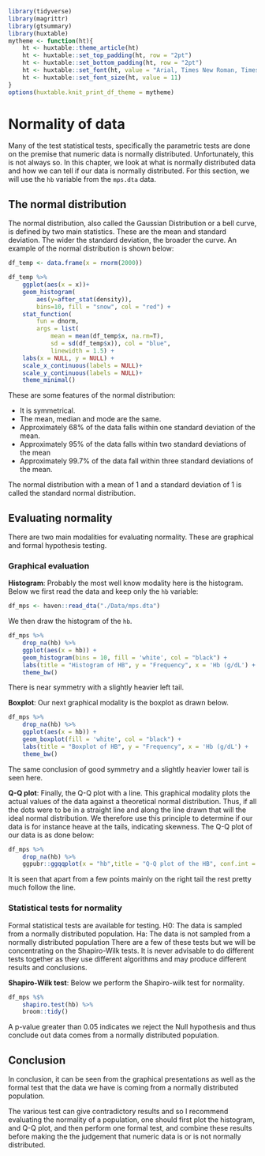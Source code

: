 ```r
library(tidyverse)
library(magrittr)
library(gtsummary)
library(huxtable)
mytheme <- function(ht){
    ht <- huxtable::theme_article(ht)
    ht <- huxtable::set_top_padding(ht, row = "2pt")
    ht <- huxtable::set_bottom_padding(ht, row = "2pt")
    ht <- huxtable::set_font(ht, value = "Arial, Times New Roman, Times, Serif")
    ht <- huxtable::set_font_size(ht, value = 11)
}
options(huxtable.knit_print_df_theme = mytheme)
```

# Normality of data

Many of the test statistical tests, specifically the parametric tests are done 
on the premise that numeric data is normally distributed. Unfortunately, this 
is not always so. In this chapter, we look at what is normally distributed data 
and how we can tell if our data is normally distributed. For this section, we 
will use the `hb` variable from the `mps.dta` data. 

## The normal distribution
The normal distribution, also called the Gaussian Distribution or a bell curve, 
is defined by two main statistics. These are the mean and standard deviation. 
The wider the standard deviation, the broader the curve. An example of the 
normal distribution is shown below: 

```r
df_temp <- data.frame(x = rnorm(2000)) 

df_temp %>% 
    ggplot(aes(x = x))+
    geom_histogram(
        aes(y=after_stat(density)), 
        bins=10, fill = "snow", col = "red") +
    stat_function(
        fun = dnorm, 
        args = list(
            mean = mean(df_temp$x, na.rm=T), 
            sd = sd(df_temp$x)), col = "blue",
            linewidth = 1.5) +
    labs(x = NULL, y = NULL) +
    scale_x_continuous(labels = NULL)+
    scale_y_continuous(labels = NULL)+
    theme_minimal()
```


These are some features of the normal distribution:

- It is symmetrical.
- The mean, median and mode are the same.
- Approximately 68% of the data falls within one standard deviation of the mean. 
- Approximately 95% of the data falls within two standard deviations of the mean
- Approximately 99.7% of the data fall within three standard deviations of the mean. 

The normal distribution with a mean of 1 and a standard deviation of 1 is called 
the standard normal distribution.

## Evaluating normality
There are two main modalities for evaluating normality. These are graphical and 
formal hypothesis testing.  

### Graphical evaluation
**Histogram**: Probably the most well know modality here is the histogram. 
Below we first read  the data and keep only the `hb` variable:

```r
df_mps <- haven::read_dta("./Data/mps.dta")

```

We then draw the histogram of the `hb`.

```r
df_mps %>% 
    drop_na(hb) %>% 
    ggplot(aes(x = hb)) +
    geom_histogram(bins = 10, fill = 'white', col = "black") +
    labs(title = "Histogram of HB", y = "Frequency", x = 'Hb (g/dL') +
    theme_bw()
```

There is near symmetry with a slightly heavier left tail.

**Boxplot**: Our next graphical modality is the boxplot as drawn below.

```r
df_mps %>% 
    drop_na(hb) %>% 
    ggplot(aes(x = hb)) +
    geom_boxplot(fill = 'white', col = "black") +
    labs(title = "Boxplot of HB", y = "Frequency", x = 'Hb (g/dL') +
    theme_bw()
```

The same conclusion of good symmetry and a slightly heavier lower tail is seen 
here.

**Q-Q plot**: Finally, the Q-Q plot with a line. This graphical modality plots 
the actual values of the data against a theoretical normal distribution. Thus, 
if all the dots were to be in a straight line and along the line drawn that will 
the ideal normal distribution. We therefore use this principle to determine if 
our data is for instance heave at the tails, indicating skewness. The Q-Q plot 
of our data is as done below:

```r
df_mps %>%
    drop_na(hb) %>% 
    ggpubr::ggqqplot(x = "hb",title = "Q-Q plot of the HB", conf.int = FALSE)
```

It is seen that apart from a few points mainly on the right tail the rest 
pretty much follow the line.

### Statistical tests for normality
Formal statistical tests are available for testing.
H0:  The data is sampled from a normally distributed population.
Ha: The data is not sampled from a normally distributed population
There are a few of these tests but we will be concentrating on the Shapiro-Wilk 
tests. It is never advisable to do different tests together 
as they use different algorithms and may produce different results and 
conclusions.

**Shapiro-Wilk test**: Below we perform the Shapiro-wilk test for normality.

```r
df_mps %$% 
    shapiro.test(hb) %>% 
    broom::tidy()
```

A p-value greater than 0.05 indicates we reject the Null hypothesis and thus 
conclude out data comes from a normally distributed population. 

## Conclusion
In conclusion, it can be seen from the graphical presentations as well as the 
formal test that the data we have is coming from a normally distributed 
population.

The various test can give contradictory results and so I recommend evaluating 
the normality of a population, one should first plot the histogram, and Q-Q plot, 
and then perform one formal test, and combine these results before making the 
the judgement that numeric data is or is not normally distributed.  


